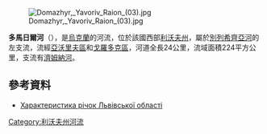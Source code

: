 {{No footnotes|time=2015-09-22T02:03:20+00:00}}
[[Image:Domazhyr,_Yavoriv_Raion_(03).jpg|right]]

'''多馬日爾河'''（{{lang-uk|Домажир}}），是[[烏克蘭|烏克蘭]]的河流，位於該國西部[[利沃夫州|利沃夫州]]，屬於[[別列希齊亞河|別列希齊亞河]]的左支流，流經[[亞沃里夫區|亞沃里夫區]]和[[戈羅多克區|戈羅多克區]]，河道全長24公里，流域面積224平方公里，支流有[[濟姆納河|濟姆納河]]。

==參考資料==
* [http://oblwodgosp.lviv.ua/files/pi4ku.doc Характеристика річок Львівської області]{{dead link|date=2017年12月 |bot=InternetArchiveBot |fix-attempted=yes }}

{{DEFAULTSORT:Домажир (річка)}}
[[Category:利沃夫州河流|Category:利沃夫州河流]]


{{Ukraine-river-stub}}